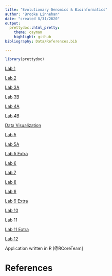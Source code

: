 ```yaml
---
title: "Evolutionary Genomics & Bioinformatics"
author: "Brooke Linnehan"
date: "created 8/31/2020"
output: 
  prettydoc::html_pretty:
    theme: cayman
    highlight: github
bibliography: Data/References.bib

---
```



```r
library(prettydoc)
```


[Lab 1](Lab1revised_bal.html)

[Lab 2](lab2_bal.html)

[Lab 3A](Lab3A.html)

[Lab 3B](Lab3B.html) 

[Lab 4A](Lab-4A.html)

[Lab 4B](Lab4B.html)

[Data Visualization](DataVisualization.html)

[Lab 5](Lab5.html)

[Lab 5A](Lab5A.html)

[Lab 5 Extra](Lab5_Extra.html)

[Lab 6](Lab6.html)

[Lab 7](Lab-7.html)

[Lab 8](Lab8.html)

[Lab 9](Lab99.html)

[Lab 9 Extra](Lab9Extra.html)

[Lab 10](Lab10.html)

[Lab 11](lab11.html)

[Lab 11 Extra](lab11E.html)

[Lab 12](Lab12.html)


Application written in R [@RCoreTeam] 

# References
